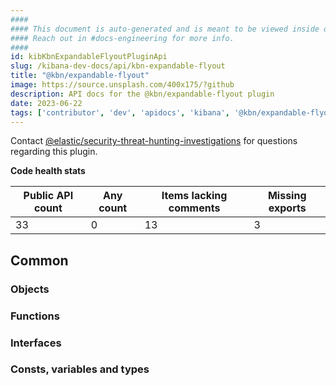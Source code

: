```yaml
---
####
#### This document is auto-generated and is meant to be viewed inside our experimental, new docs system.
#### Reach out in #docs-engineering for more info.
####
id: kibKbnExpandableFlyoutPluginApi
slug: /kibana-dev-docs/api/kbn-expandable-flyout
title: "@kbn/expandable-flyout"
image: https://source.unsplash.com/400x175/?github
description: API docs for the @kbn/expandable-flyout plugin
date: 2023-06-22
tags: ['contributor', 'dev', 'apidocs', 'kibana', '@kbn/expandable-flyout']
---
```




Contact [@elastic/security-threat-hunting-investigations](https://github.com/orgs/elastic/teams/security-threat-hunting-investigations) for questions regarding this plugin.

**Code health stats**

| Public API count  | Any count | Items lacking comments | Missing exports |
|-------------------|-----------|------------------------|-----------------|
| 33 | 0 | 13 | 3 |

## Common

### Objects
<DocDefinitionList data={kbnExpandableFlyoutObj.common.objects}/>

### Functions
<DocDefinitionList data={kbnExpandableFlyoutObj.common.functions}/>

### Interfaces
<DocDefinitionList data={kbnExpandableFlyoutObj.common.interfaces}/>

### Consts, variables and types
<DocDefinitionList data={kbnExpandableFlyoutObj.common.misc}/>

